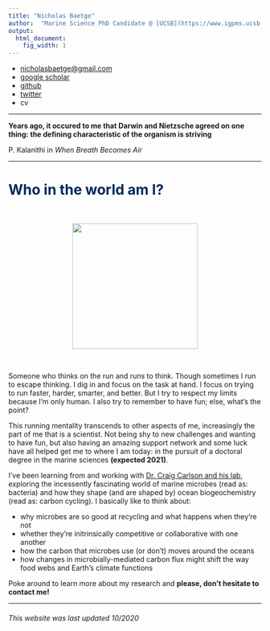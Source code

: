 ```yaml
---
title: "Nicholas Baetge"
author:  "Marine Science PhD Candidate @ [UCSB](https://www.igpms.ucsb.edu)"
output:
  html_document:
    fig_width: 1
---
```


* <nicholasbaetge@gmail.com>
* [google scholar](https://scholar.google.com/citations?user=Ca8wN7sAAAAJ&hl=en) 
* [github](https://github.com/nbaetge)
* [twitter](https://twitter.com/nbaetge91)
* cv

----

**Years ago, it occured to me that Darwin and Nietzsche agreed on one thing: the defining characteristic of the organism is striving**

P. Kalanithi in _When Breath Becomes Air_


----


# <span style="color: #002A5E;">**Who in the world am I?**</span>

<br>

<center><img src="images/home_portrait.jpeg" width="250px"></center>  

<br>

Someone who thinks on the run and runs to think. Though sometimes I run to escape thinking. I dig in and focus on the task at hand. I focus on trying to run faster, harder, smarter, and better. But I try to respect my limits because I'm only human. I also try to remember to have fun; else, what's the point? 

This running mentality transcends to other aspects of me, increasingly the part of me that is a scientist. Not being shy to new challenges and  wanting to have fun, but also having an amazing support network and some luck have all helped get me to where I am today: in the pursuit of a doctoral degree in the marine sciences **(expected 2021)**.

I've been learning from and working with [Dr. Craig Carlson and his lab](https://labs.eemb.ucsb.edu/carlson/craig/), exploring the incessently fascinating world of marine microbes (read as: bacteria) and how they shape (and are shaped by) ocean biogeochemistry (read as: carbon cycling). I basically like to think about: 

- why microbes are so good at recycling and what happens when they're not
- whether they're initrinsically competitive or collaborative with one another
- how the carbon that microbes use (or don't) moves around the oceans
- how changes in microbially-mediated carbon flux might shift the way food webs and Earth's climate functions

Poke around to learn more about my research and **please, don't hesitate to contact me!** 


----

###### This website was last updated 10/2020





